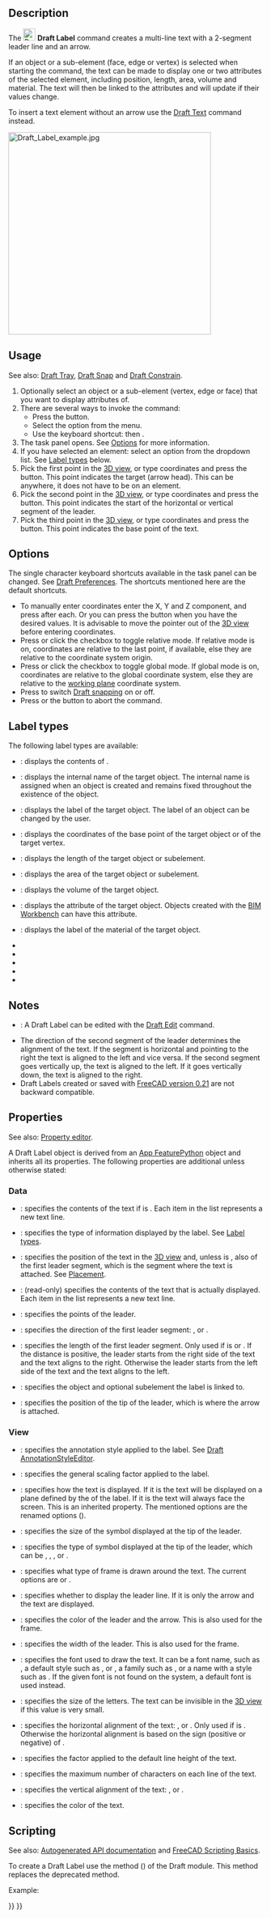 <languages/>

{{Docnav
|[[Draft_Dimension|Dimension]]
|[[Draft_AnnotationStyleEditor|AnnotationStyleEditor]]
|[[Draft_Workbench|Draft]]
|IconL=Draft_Dimension.svg 
|IconR=Draft_AnnotationStyleEditor.svg 
|IconC=Workbench_Draft.svg
}}

{{GuiCommand
|Name=Draft Label
|MenuLocation=Annotation → Label
|Workbenches=[[Draft_Workbench|Draft]], [[BIM_Workbench|BIM]]
|Shortcut={{KEY|D}} {{KEY|L}}
|Version=0.17
|SeeAlso=[[Draft_Text|Draft Text]], [[Draft_ShapeString|Draft ShapeString]]
}}

==Description==

The [[Image:Draft_Label.svg|24px]] '''Draft Label''' command creates a multi-line text with a 2-segment leader line and an arrow.

If an object or a sub-element (face, edge or vertex) is selected when starting the command, the text can be made to display one or two attributes of the selected element, including position, length, area, volume and material. The text will then be linked to the attributes and will update if their values change.

To insert a text element without an arrow use the [[Draft_Text|Draft Text]] command instead.

[[Image:Draft_Label_example.jpg|400px]]
{{Caption|Various labels with different orientations, arrows and information}}

==Usage==

See also: [[Draft_Tray|Draft Tray]], [[Draft_Snap|Draft Snap]] and [[Draft_Constrain|Draft Constrain]].

# Optionally select an object or a sub-element (vertex, edge or face) that you want to display attributes of.
# There are several ways to invoke the command:
#* Press the {{Button|[[Image:Draft_Label.svg|16px]] [[Draft_Label|Label]]}} button.
#* Select the {{MenuCommand|Annotation → [[Image:Draft_Label.svg|16px]] Label}} option from the menu.
#* Use the keyboard shortcut: {{KEY|D}} then {{KEY|L}}.
# The {{MenuCommand|Label}} task panel opens. See [[#Options|Options]] for more information.
# If you have selected an element: select an option from the {{MenuCommand|Label type}} dropdown list. See [[#Label_types|Label types]] below.
# Pick the first point in the [[3D_view|3D view]], or type coordinates and press the {{Button|[[Image:Draft_AddPoint.svg|16px]] Enter point}} button. This point indicates the target (arrow head). This can be anywhere, it does not have to be on an element.
# Pick the second point in the [[3D_view|3D view]], or type coordinates and press the {{Button|[[Image:Draft_AddPoint.svg|16px]] Enter point}} button. This point indicates the start of the horizontal or vertical segment of the  leader.
# Pick the third point in the [[3D_view|3D view]], or type coordinates and press the {{Button|[[Image:Draft_AddPoint.svg|16px]] Enter point}} button. This point indicates the base point of the text.

==Options==

The single character keyboard shortcuts available in the task panel can be changed. See [[Draft_Preferences|Draft Preferences]]. The shortcuts mentioned here are the default shortcuts.

* To manually enter coordinates enter the X, Y and Z component, and press {{KEY|Enter}} after each. Or you can press the {{Button|[[Image:Draft_AddPoint.svg|16px]] Enter point}} button when you have the desired values. It is advisable to move the pointer out of the [[3D_view|3D view]] before entering coordinates.
* Press {{KEY|R}} or click the {{MenuCommand|Relative}} checkbox to toggle relative mode. If relative mode is on, coordinates are relative to the last point, if available, else they are relative to the coordinate system origin.
* Press {{KEY|G}} or click the {{MenuCommand|Global}} checkbox to toggle global mode. If global mode is on, coordinates are relative to the global coordinate system, else they are relative to the [[Draft_SelectPlane|working plane]] coordinate system.
* Press {{KEY|S}} to switch [[Draft_Snap|Draft snapping]] on or off.
* Press {{KEY|Esc}} or the {{Button|Close}} button to abort the command.

== Label types ==

The following label types are available:

* {{Value|Custom}}: displays the contents of {{PropertyData|Custom Text}}.
* {{Value|Name}}: displays the internal name of the target object. The internal name is assigned when an object is created and remains fixed throughout the existence of the object.
* {{Value|Label}}: displays the label of the target object. The label of an object can be changed by the user.
* {{Value|Position}}: displays the coordinates of the base point of the target object or of the target vertex.
* {{Value|Length}}: displays the length of the target object or subelement.
* {{Value|Area}}: displays the area of the target object or subelement.
* {{Value|Volume}}: displays the volume of the target object.
* {{Value|Tag}}: displays the {{incode|Tag}} attribute of the target object. Objects created with the [[BIM_Workbench|BIM Workbench]] can have this attribute.
* {{Value|Material}}: displays the label of the material of the target object.
* {{Value|Label + Position}}
* {{Value|Label + Length}}
* {{Value|Label + Area}}
* {{Value|Label + Volume}}
* {{Value|Label + Material}}

==Notes==

* {{Version|1.1}}: A Draft Label can be edited with the [[Draft_Edit|Draft Edit]] command.
* The direction of the second segment of the leader determines the alignment of the text. If the segment is horizontal and pointing to the right the text is aligned to the left and vice versa. If the second segment goes vertically up, the text is aligned to the left. If it goes vertically down, the text is aligned to the right.
* Draft Labels created or saved with [[Release_notes_0.21|FreeCAD version 0.21]] are not backward compatible.

==Properties==

See also: [[Property_editor|Property editor]].

A Draft Label object is derived from an [[App_FeaturePython|App FeaturePython]] object and inherits all its properties. The following properties are additional unless otherwise stated:

=== Data ===

{{TitleProperty|Label}}

* {{PropertyData|Custom Text|StringList}}: specifies the contents of the text if {{PropertyData|Label Type}} is {{Value|Custom}}. Each item in the list represents a new text line.
* {{PropertyData|Label Type|Enumeration}}: specifies the type of information displayed by the label. See [[#Label_types|Label types]].
* {{PropertyData|Placement|Placement}}: specifies the position of the text in the [[3D view|3D view]] and, unless {{PropertyData|Straight Direction}} is {{Value|Custom}}, also of the first leader segment, which is the segment where the text is attached. See [[Placement|Placement]].
* {{PropertyData|Text|StringList}}: (read-only) specifies the contents of the text that is actually displayed. Each item in the list represents a new text line.

{{TitleProperty|Leader}}

* {{PropertyData|Points|VectorList}}: specifies the points of the leader.
* {{PropertyData|Straight Direction|Enumeration}}: specifies the direction of the first leader segment: {{Value|Custom}}, {{Value|Horizontal}} or {{Value|Vertical}}.
* {{PropertyData|Straight Distance|Distance}}: specifies the length of the first leader segment. Only used if {{PropertyData|Straight Direction}} is {{Value|Horizontal}} or {{Value|Vertical}}. If the distance is positive, the leader starts from the right side of the text and the text aligns to the right. Otherwise the leader starts from the left side of the text and the text aligns to the left.

{{TitleProperty|Target}}

* {{PropertyData|Target|LinkSub}}: specifies the object and optional subelement the label is linked to.
* {{PropertyData|Target Point|Vector}}: specifies the position of the tip of the leader, which is where the arrow is attached.

=== View ===

{{TitleProperty|Annotation}}

* {{PropertyView|Annotation Style|Enumeration}}: specifies the annotation style applied to the label. See [[Draft_AnnotationStyleEditor|Draft AnnotationStyleEditor]].
* {{PropertyView|Scale Multiplier|Float}}: specifies the general scaling factor applied to the label.

{{TitleProperty|Display Options}}

* {{PropertyView|Display Mode|Enumeration}}: specifies how the text is displayed. If it is {{value|World}} the text will be displayed on a plane defined by the {{PropertyData|Placement}} of the label. If it is {{value|Screen}} the text will always face the screen. This is an inherited property. The mentioned options are the renamed options ({{Version|0.21}}).

{{TitleProperty|Graphics}}

* {{PropertyView|Arrow Size|Length}}: specifies the size of the symbol displayed at the tip of the leader.
* {{PropertyView|Arrow Type|Enumeration}}: specifies the type of symbol displayed at the tip of the leader, which can be {{value|Dot}}, {{value|Circle}}, {{value|Arrow}}, {{value|Tick}} or {{value|Tick-2}}.
* {{PropertyView|Frame|Enumeration}}: specifies what type of frame is drawn around the text. The current options are {{Value|None}} or {{Value|Rectangle}}.
* {{PropertyView|Line|Bool}}: specifies whether to display the leader line. If it is {{FALSE}} only the arrow and the text are displayed.
* {{PropertyView|Line Color|Color}}: specifies the color of the leader and the arrow. This is also used for the frame.
* {{PropertyView|Line Width|Float}}: specifies the width of the leader. This is also used for the frame.

{{TitleProperty|Text}}

* {{PropertyView|Font Name|Font}}: specifies the font used to draw the text. It can be a font name, such as {{value|Arial}}, a default style such as {{value|sans}}, {{value|serif}} or {{value|mono}}, a family such as {{value|Arial,Helvetica,sans}}, or a name with a style such as {{value|Arial:Bold}}. If the given font is not found on the system, a default font is used instead. {{Version|0.21}}
* {{PropertyView|Font Size|Length}}: specifies the size of the letters. The text can be invisible in the [[3D_view|3D view]] if this value is very small. {{Version|0.21}}
* {{PropertyView|Justification|Enumeration}}: specifies the horizontal alignment of the text: {{value|Left}}, {{value|Center}} or {{value|Right}}. Only used if {{PropertyData|Straight Direction}} is {{Value|Custom}}. Otherwise the horizontal alignment is based on the sign (positive or negative) of {{PropertyData|Straight Distance}}.
* {{PropertyView|Line Spacing|Float}}: specifies the factor applied to the default line height of the text.
* {{PropertyView|Max Chars|Integer}}: specifies the maximum number of characters on each line of the text.
* {{PropertyView|Text Alignment|Enumeration}}: specifies the vertical alignment of the text: {{value|Top}}, {{value|Middle}} or {{value|Bottom}}.
* {{PropertyView|Text Color|Color}}: specifies the color of the text.

==Scripting==

See also: [https://freecad.github.io/SourceDoc/ Autogenerated API documentation] and [[FreeCAD Scripting Basics|FreeCAD Scripting Basics]].

To create a Draft Label use the {{incode|make_label}} method ({{Version|0.19}}) of the Draft module. This method replaces the deprecated {{incode|makeLabel}} method.

{{Code|code=
label = make_label(target_point=App.Vector(0, 0, 0),
                   placement=App.Vector(30, 30, 0),
                   target_object=None, subelements=None,
                   label_type="Custom", custom_text="Label",
                   direction="Horizontal", distance=-10,
                   points=None)
}}

Example:

{{Code|code=
import FreeCAD as App
import Draft

doc = App.newDocument()

rectangle = Draft.make_rectangle(4000, 1000)
doc.recompute()

p1 = App.Vector(-200, 1000, 0)
place1 = App.Placement(App.Vector(-1000, 1300, 0), App.Rotation())

label1 = Draft.make_label(p1, place1, target_object=rectangle, distance=500, label_type="Label")
label1.ViewObject.FontSize= 200

p2 = App.Vector(-200, 0, 0)
place2 = App.Placement(App.Vector(-1000, -300, 0), App.Rotation())

label2 = Draft.make_label(p2, place2, target_object=rectangle, distance=500, label_type="Custom",
                          custom_text="Beware of the sharp edges")
label2.ViewObject.FontSize= 200

p3 = App.Vector(1000, 1200, 0)
place3 = App.Placement(App.Vector(2000, 1800, 0), App.Rotation())

label3 = Draft.make_label(p3, place3, target_object=rectangle, distance=-500, label_type="Area")
label3.ViewObject.FontSize= 200

doc.recompute()
}}


{{Docnav
|[[Draft_Dimension|Dimension]]
|[[Draft_AnnotationStyleEditor|AnnotationStyleEditor]]
|[[Draft_Workbench|Draft]]
|IconL=Draft_Dimension.svg 
|IconR=Draft_AnnotationStyleEditor.svg 
|IconC=Workbench_Draft.svg
}}

{{Draft Tools navi{{#translation:}}}}
{{Userdocnavi{{#translation:}}}}